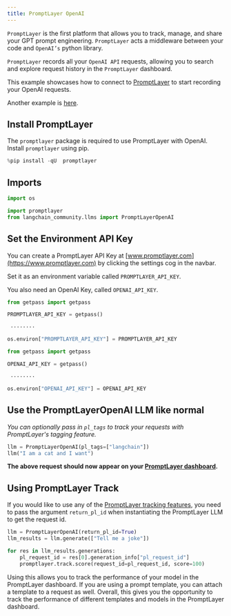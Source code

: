 ```yaml
---
title: PromptLayer OpenAI
---
```


`PromptLayer` is the first platform that allows you to track, manage, and share your GPT prompt engineering. `PromptLayer` acts a middleware between your code and `OpenAI’s` python library.

`PromptLayer` records all your `OpenAI API` requests, allowing you to search and explore request history in the `PromptLayer` dashboard.

This example showcases how to connect to [PromptLayer](https://www.promptlayer.com) to start recording your OpenAI requests.

Another example is [here](/oss/integrations/providers/promptlayer).

## Install PromptLayer

The `promptlayer` package is required to use PromptLayer with OpenAI. Install `promptlayer` using pip.

```python
%pip install -qU  promptlayer
```

## Imports

```python
import os

import promptlayer
from langchain_community.llms import PromptLayerOpenAI
```

## Set the Environment API Key

You can create a PromptLayer API Key at [www.promptlayer.com](https://www.promptlayer.com) by clicking the settings cog in the navbar.

Set it as an environment variable called `PROMPTLAYER_API_KEY`.

You also need an OpenAI Key, called `OPENAI_API_KEY`.

```python
from getpass import getpass

PROMPTLAYER_API_KEY = getpass()
```

```output
 ········
```

```python
os.environ["PROMPTLAYER_API_KEY"] = PROMPTLAYER_API_KEY
```

```python
from getpass import getpass

OPENAI_API_KEY = getpass()
```

```output
 ········
```

```python
os.environ["OPENAI_API_KEY"] = OPENAI_API_KEY
```

## Use the PromptLayerOpenAI LLM like normal

*You can optionally pass in `pl_tags` to track your requests with PromptLayer's tagging feature.*

```python
llm = PromptLayerOpenAI(pl_tags=["langchain"])
llm("I am a cat and I want")
```

**The above request should now appear on your [PromptLayer dashboard](https://www.promptlayer.com).**

## Using PromptLayer Track

If you would like to use any of the [PromptLayer tracking features](https://magniv.notion.site/Track-4deee1b1f7a34c1680d085f82567dab9), you need to pass the argument `return_pl_id` when instantiating the PromptLayer LLM to get the request id.

```python
llm = PromptLayerOpenAI(return_pl_id=True)
llm_results = llm.generate(["Tell me a joke"])

for res in llm_results.generations:
    pl_request_id = res[0].generation_info["pl_request_id"]
    promptlayer.track.score(request_id=pl_request_id, score=100)
```

Using this allows you to track the performance of your model in the PromptLayer dashboard. If you are using a prompt template, you can attach a template to a request as well.
Overall, this gives you the opportunity to track the performance of different templates and models in the PromptLayer dashboard.
